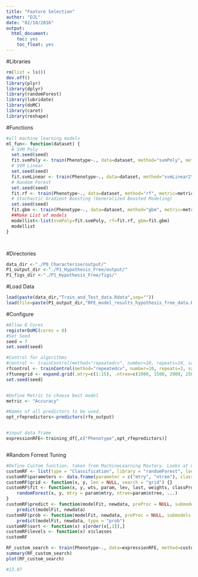 ```yaml
---
title: "Feature Selection"
author: "DJL"
date: "02/10/2016"
output:
  html_document:
    toc: yes
    toc_float: yes
---
```


#Libraries
```r
rm(list = ls())
dev.off()
library(plyr)
library(dplyr)
library(randomForest)
library(lubridate)
library(doMC)
library(caret)
library(reshape)


```

#Functions
```r

#all machine learning models
ml_fun<- function(dataset) {
  # SVM Poly
  set.seed(seed)
  fit.svmPoly <- train(Phenotype~., data=dataset, method="svmPoly", metric=metric, preProc=c("center", "scale"), trControl=control, fit=FALSE)
  # SVM Linear
  set.seed(seed)
  fit.svmLinear <- train(Phenotype~., data=dataset, method="svmLinear2", metric=metric, preProc=c("center", "scale"), trControl=control, fit=FALSE)
  # Random Forest
  set.seed(seed)
  fit.rf <- train(Phenotype~., data=dataset, method="rf", metric=metric, trControl=control)
  # Stochastic Gradient Boosting (Generalized Boosted Modeling)
  set.seed(seed)
  fit.gbm <- train(Phenotype~., data=dataset, method="gbm", metric=metric, trControl=control, verbose=FALSE)
  ##Make List of models
  modellist<-list(svmPoly=fit.svmPoly, rf=fit.rf, gbm=fit.gbm)
  modellist
}




```



#Directories
```r
data_dir <-"./P0_Characterise/output/"
P1_output_dir <-"./P1_Hypothesis_Free/output/"
P1_figs_dir <-"./P1_Hypothesis_Free/figs/"

```

#Load Data
```r

load(paste(data_dir,"Train_and_Test_data.Rdata",sep=""))
load(file=paste(P1_output_dir,"RFE_model_results_hypothesis_free_data.Rdata",sep=""))


```

#Configure
```r

#Allow 8 Cores
registerDoMC(cores = 8) 
#Set Seed
seed = 7
set.seed(seed)

#Control for algorithms
#control <- trainControl(method="repeatedcv", number=10, repeats=10, sampling="down", savePredictions="all", search="grid") 
rfcontrol <- trainControl(method="repeatedcv", number=10, repeats=3, sampling="down", savePredictions="all")
rftunegrid <- expand.grid(.mtry=c(1:15), .ntree=c(1000, 1500, 2000, 2500))
set.seed(seed)


#Define Metric to choose best model
metric <- "Accuracy"

#Names of all predictors to be used. 
opt_rfepredictors<-predictors(rfe_output)


#input data frame
expressionRFE<-training_df[,c("Phenotype",opt_rfepredictors)]



```

#Random Forrest Tuning
```r

#Define Custom function, taken from MachineLearning Mastery. Looks at mtry and ntree at same time. 
customRF <- list(type = "Classification", library = "randomForest", loop = NULL)
customRF$parameters <- data.frame(parameter = c("mtry", "ntree"), class = rep("numeric", 2), label = c("mtry", "ntree"))
customRF$grid <- function(x, y, len = NULL, search = "grid") {}
customRF$fit <- function(x, y, wts, param, lev, last, weights, classProbs, ...) {
    randomForest(x, y, mtry = param$mtry, ntree=param$ntree, ...)
}
customRF$predict <- function(modelFit, newdata, preProc = NULL, submodels = NULL)
    predict(modelFit, newdata)
customRF$prob <- function(modelFit, newdata, preProc = NULL, submodels = NULL)
    predict(modelFit, newdata, type = "prob")
customRF$sort <- function(x) x[order(x[,1]),]
customRF$levels <- function(x) x$classes
customRF

RF_custom_search <- train(Phenotype~., data=expressionRFE, method=customRF, metric=metric, tuneGrid=rftunegrid, trControl=rfcontrol)
summary(RF_custom_search)
plot(RF_custom_search)

#13.07
```
